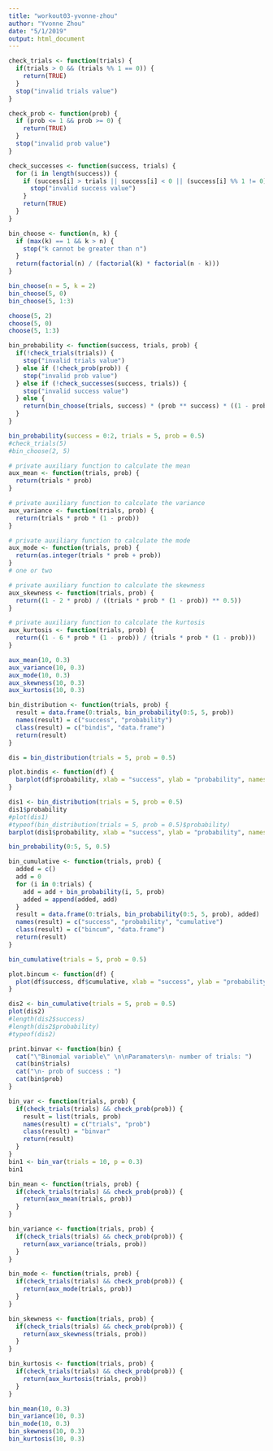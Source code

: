 ```yaml
---
title: "workout03-yvonne-zhou"
author: "Yvonne Zhou"
date: "5/1/2019"
output: html_document
---
```


```r
check_trials <- function(trials) {
  if(trials > 0 && (trials %% 1 == 0)) {
    return(TRUE)
  }
  stop("invalid trials value")
}
```

```r
check_prob <- function(prob) {
  if (prob <= 1 && prob >= 0) {
    return(TRUE)
  }
  stop("invalid prob value")
}
```

```r
check_successes <- function(success, trials) {
  for (i in length(success)) {
    if (success[i] > trials || success[i] < 0 || (success[i] %% 1 != 0)) {
      stop("invalid success value")
    }
    return(TRUE)
  }
}
```

```r
bin_choose <- function(n, k) {
  if (max(k) == 1 && k > n) {
    stop("k cannot be greater than n")
  }
  return(factorial(n) / (factorial(k) * factorial(n - k)))
}
```

```r
bin_choose(n = 5, k = 2)
bin_choose(5, 0)
bin_choose(5, 1:3)

choose(5, 2)
choose(5, 0)
choose(5, 1:3)
```

```r
bin_probability <- function(success, trials, prob) {
  if(!check_trials(trials)) {
    stop("invalid trials value")
  } else if (!check_prob(prob)) {
    stop("invalid prob value")
  } else if (!check_successes(success, trials)) {
    stop("invalid success value")
  } else {
    return(bin_choose(trials, success) * (prob ** success) * ((1 - prob) ** (trials - success)))
  }
}
```

```r
bin_probability(success = 0:2, trials = 5, prob = 0.5)
#check_trials(5)
#bin_choose(2, 5)
```

```r
# private auxiliary function to calculate the mean
aux_mean <- function(trials, prob) {
  return(trials * prob)
}

# private auxiliary function to calculate the variance
aux_variance <- function(trials, prob) {
  return(trials * prob * (1 - prob))
}

# private auxiliary function to calculate the mode
aux_mode <- function(trials, prob) {
  return(as.integer(trials * prob + prob))
}
# one or two

# private auxiliary function to calculate the skewness
aux_skewness <- function(trials, prob) {
  return((1 - 2 * prob) / ((trials * prob * (1 - prob)) ** 0.5))
}

# private auxiliary function to calculate the kurtosis
aux_kurtosis <- function(trials, prob) {
  return((1 - 6 * prob * (1 - prob)) / (trials * prob * (1 - prob)))
}
```

```r
aux_mean(10, 0.3)
aux_variance(10, 0.3)
aux_mode(10, 0.3)
aux_skewness(10, 0.3)
aux_kurtosis(10, 0.3)
```

```r
bin_distribution <- function(trials, prob) {
  result = data.frame(0:trials, bin_probability(0:5, 5, prob))
  names(result) = c("success", "probability")
  class(result) = c("bindis", "data.frame")
  return(result)
}
```

```r
dis = bin_distribution(trials = 5, prob = 0.5)
```

```r
plot.bindis <- function(df) {
  barplot(df$probability, xlab = "success", ylab = "probability", names.arg = df$success)
}
```

```r
dis1 <- bin_distribution(trials = 5, prob = 0.5)
dis1$probability
#plot(dis1)
#typeof(bin_distribution(trials = 5, prob = 0.5)$probability)
barplot(dis1$probability, xlab = "success", ylab = "probability", names.arg = dis1$success)
```

```r
bin_probability(0:5, 5, 0.5)
```

```r
bin_cumulative <- function(trials, prob) {
  added = c()
  add = 0
  for (i in 0:trials) {
    add = add + bin_probability(i, 5, prob)
    added = append(added, add)
  }
  result = data.frame(0:trials, bin_probability(0:5, 5, prob), added)
  names(result) = c("success", "probability", "cumulative")
  class(result) = c("bincum", "data.frame")
  return(result)
}
```

```r
bin_cumulative(trials = 5, prob = 0.5)
```

```r
plot.bincum <- function(df) {
  plot(df$success, df$cumulative, xlab = "success", ylab = "probability", type = "o")
}
```

```r
dis2 <- bin_cumulative(trials = 5, prob = 0.5)
plot(dis2)
#length(dis2$success)
#length(dis2$probability)
#typeof(dis2)
```

```r
print.binvar <- function(bin) {
  cat("\"Binomial variable\" \n\nParamaters\n- number of trials: ")
  cat(bin$trials)
  cat("\n- prob of success : ")
  cat(bin$prob)
}

bin_var <- function(trials, prob) {
  if(check_trials(trials) && check_prob(prob)) {
    result = list(trials, prob)
    names(result) = c("trials", "prob")
    class(result) = "binvar"
    return(result)
  }
}
bin1 <- bin_var(trials = 10, p = 0.3)
bin1
```

```r
bin_mean <- function(trials, prob) {
  if(check_trials(trials) && check_prob(prob)) {
    return(aux_mean(trials, prob))
  }
}

bin_variance <- function(trials, prob) {
  if(check_trials(trials) && check_prob(prob)) {
    return(aux_variance(trials, prob))
  }
}

bin_mode <- function(trials, prob) {
  if(check_trials(trials) && check_prob(prob)) {
    return(aux_mode(trials, prob))
  }
}

bin_skewness <- function(trials, prob) {
  if(check_trials(trials) && check_prob(prob)) {
    return(aux_skewness(trials, prob))
  }
}

bin_kurtosis <- function(trials, prob) {
  if(check_trials(trials) && check_prob(prob)) {
    return(aux_kurtosis(trials, prob))
  }
}
```

```r
bin_mean(10, 0.3)
bin_variance(10, 0.3)
bin_mode(10, 0.3)
bin_skewness(10, 0.3)
bin_kurtosis(10, 0.3)
```

